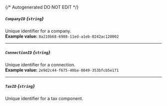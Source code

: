 {/* Autogenerated DO NOT EDIT  */}
##### `CompanyID` *{`string`}*
Unique identifier for a company.
<br/>
**Example value:** `8a210b68-6988-11ed-a1eb-0242ac120002`

---
##### `ConnectionID` *{`string`}*
Unique identifier for a connection.
<br/>
**Example value:** `2e9d2c44-f675-40ba-8049-353bfcb5e171`

---
##### `TaxID` *{`string`}*
Unique identifier for a tax component.

